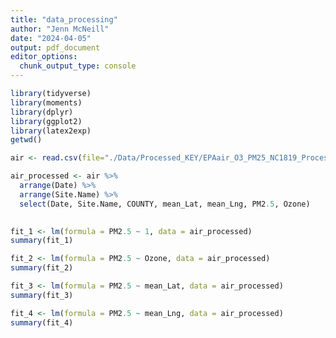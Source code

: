```yaml
---
title: "data_processing"
author: "Jenn McNeill"
date: "2024-04-05"
output: pdf_document
editor_options: 
  chunk_output_type: console
---
```


```r

library(tidyverse)
library(moments)
library(dplyr)
library(ggplot2)
library(latex2exp)
getwd()

```

```r

air <- read.csv(file="./Data/Processed_KEY/EPAair_O3_PM25_NC1819_Processed.csv", header=TRUE, stringsAsFactors=TRUE)

```

```r

air_processed <- air %>%
  arrange(Date) %>%
  arrange(Site.Name) %>%
  select(Date, Site.Name, COUNTY, mean_Lat, mean_Lng, PM2.5, Ozone)
  
```

```r

fit_1 <- lm(formula = PM2.5 ~ 1, data = air_processed)
summary(fit_1)

fit_2 <- lm(formula = PM2.5 ~ Ozone, data = air_processed)
summary(fit_2)

fit_3 <- lm(formula = PM2.5 ~ mean_Lat, data = air_processed)
summary(fit_3)

fit_4 <- lm(formula = PM2.5 ~ mean_Lng, data = air_processed)
summary(fit_4)

```

